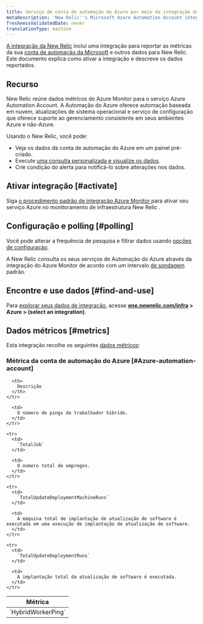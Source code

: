 ```yaml
---
title: Serviço de conta de automação do Azure por meio da integração do Azure Monitor
metaDescription: 'New Relic''s Microsoft Azure Automation Account integration: what data it reports and how to enable it.'
freshnessValidatedDate: never
translationType: machine
---
```


[A integração da New Relic](/docs/infrastructure/integrations-getting-started/getting-started/introduction-infrastructure-integrations) inclui uma integração para reportar as métricas da sua [conta de automação da Microsoft](https://learn.microsoft.com/en-us/azure/automation/) e outros dados para New Relic. Este documento explica como ativar a integração e descreve os dados reportados.

## Recurso

New Relic reúne dados métricos do Azure Monitor para o serviço Azure Automation Account. A Automação do Azure oferece automação baseada em nuvem, atualizações de sistema operacional e serviço de configuração que oferece suporte ao gerenciamento consistente em seus ambientes Azure e não-Azure.

Usando o New Relic, você pode:

* Veja os dados da conta de automação do Azure em um painel pré-criado.
* Execute [uma consulta personalizada e visualize os dados](/docs/infrastructure/integrations-getting-started/getting-started/use-integration-data-new-relic-insights).
* Crie condição do alerta para notificá-lo sobre alterações nos dados.

## Ativar integração [#activate]

Siga [o procedimento padrão de integração Azure Monitor ](/docs/infrastructure/microsoft-azure-integrations/azure-integrations-list/azure-monitor)para ativar seu serviço Azure no monitoramento de infraestrutura New Relic .

## Configuração e polling [#polling]

Você pode alterar a frequência de pesquisa e filtrar dados usando [opções de configuração](/docs/infrastructure/microsoft-azure-integrations/azure-integrations-list/azure-monitor/#settings).

A New Relic consulta os seus serviços de Automação do Azure através da integração do Azure Monitor de acordo com um intervalo [de sondagem](/docs/infrastructure/microsoft-azure-integrations/azure-integrations-list/azure-monitor/#settings) padrão.

## Encontre e use dados [#find-and-use]

Para [explorar seus dados de integração](/docs/infrastructure/integrations/find-use-infrastructure-integration-data), acesse <DNT>**[one.newrelic.com/infra](https://one.newrelic.com/infra) > Azure > (select an integration)**</DNT>.

## Dados métricos [#metrics]

Esta integração recolhe os seguintes [dados métricos](/docs/infrastructure/integrations-getting-started/getting-started/understand-integration-data-data-types#metric):

### Métrica da conta de automação do Azure [#Azure-automation-account]

<table>
  <thead>
    <tr>
      <th style={{ width: "300px" }}>
        Métrica
      </th>

      <th>
        Descrição
      </th>
    </tr>
  </thead>

  <tbody>
    <tr>
      <td>
        `HybridWorkerPing`
      </td>

      <td>
        O número de pings do trabalhador híbrido.
      </td>
    </tr>

    <tr>
      <td>
        `TotalJob`
      </td>

      <td>
        O número total de empregos.
      </td>
    </tr>

    <tr>
      <td>
        `TotalUpdateDeploymentMachineRuns`
      </td>

      <td>
        A máquina total de implantação de atualização de software é executada em uma execução de implantação de atualização de software.
      </td>
    </tr>

    <tr>
      <td>
        `TotalUpdateDeploymentRuns`
      </td>

      <td>
        A implantação total da atualização de software é executada.
      </td>
    </tr>
  </tbody>
</table>
